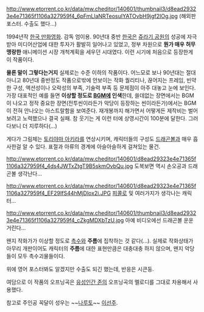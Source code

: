 http://www.etorrent.co.kr/data/mw.cheditor/140601/thumbnail3/d8ead29323e4e71365f1106a327959f4_6pFmLlaNRTeosuIYATOvbH9jgf2IOg.jpg
(해외판 포스터. 수출도 했다...)

1994년작 [[한국 만화영화]]. 감독 엄이용. 90년대 중반 [[한국]]은 [[쥬라기 공원]]의 성공에 자극받아 미디어산업에 대한 투자가 활발히 일어나고 있었고, 정부 차원으로 '''뭔가 매우 허무맹랑한''' 애니메이션 시장 개척계획을 세우던 시대였다. 이런 시기에 처음으로 등장한게 이 작품이다.

'''물론 말이 그렇다는거지''' 실제로는 수준 이하의 작품이다. 어느모로 보나 90년대는 절대 아니고 80년대 중반정도 작품으로밖에 안보이는 작화 퀄리티나, 끊어지는 프레임, 빈약한 구성, 액션성이나 오락성의 부족, 기술력 부족 등 문제점이 아주 대놓고 눈에 보인다. 가장 대표적인 예를 들면 '''이상할 정도로 [[BGM]]에 인색'''한데, 쓸데없는 장면에서는 BGM이 나오고 정작 중요한 장면(전투씬이라든가 악당이 등장하는 씬이라든가)에서는 BGM이 전혀 안나오는 아스트랄함을 보여준다. 재개봉까지 해가면서 어떻게든 제작비는 벌어보려고 노력했으나 결국 실패. 참 웃기는 게 이런 터에 상영시간이 100분에 달한다. 그러다보니 더 지루하다(...)

게다가 그림체는 [[토리야마 아키라]]를 연상시키며, 캐릭터들의 구성도 [[드래곤볼]]과 매우 흡사한걸 알 수 있다. 표절과 아류의 경계에 아슬아슬하게 걸쳐있는 물건.

http://www.etorrent.co.kr/data/mw.cheditor/140601/d8ead29323e4e71365f1106a327959f4_4ds4JWTxZtgT9B5skmOvbQu.jpg
도복보면 역시 손오공과 드래곤볼 생각난다...

http://www.etorrent.co.kr/data/mw.cheditor/140601/d8ead29323e4e71365f1106a327959f4_EF29IfS44hMjDlox2i.JPG
[[피콜로]] 및 여러가지가 생각나는 캐릭터...

http://www.etorrent.co.kr/data/mw.cheditor/140601/thumbnail3/d8ead29323e4e71365f1106a327959f4_cZkgMDXbTzU.jpg
아예 비디오에선 드래곤볼 운운거린다...

왠지 작화가가 이상할 정도로 [[촉수]]와 '''주름'''에 집착하는 것 같다(...). 실제로 작화상태가 아무리 개판이어도 캐릭터의 '''주름'''에 대한 표현만큼은 대충대충 하지 않으며, 왠지 악당들이 모두 촉수괴물들이다.

위에 영어 포스터봐도 알겠지만 수출도 되긴 했는데, 반응은 시큰둥.

여담으로 이 작품의 오프닝곡은 [[유성인간 존]]의 오프닝곡의 멜로디를 그대로 차용해서 사용했다.

참고로 주인공 꼭달이 성우는 ~~[[나루토]]~~ [[이선주]].
